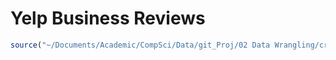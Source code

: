 Yelp Business Reviews
==================
  
```r
source("~/Documents/Academic/CompSci/Data/git_Proj/02 Data Wrangling/createSQLtbl.R", echo = TRUE)
```
